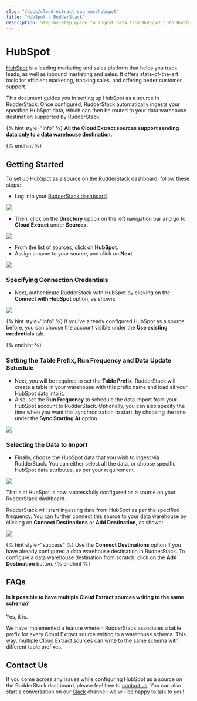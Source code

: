 ```yaml
---
slug: "/docs/cloud-extract-sources/hubspot"
title: "HubSpot - RudderStack"
description: Step-by-step guide to ingest data from HubSpot into RudderStack.
---
```


# HubSpot

[HubSpot](https://www.hubspot.com/) is a leading marketing and sales platform that helps you track leads, as well as inbound marketing and sales. It offers state-of-the-art tools for efficient marketing, tracking sales, and offering better customer support.

This document guides you in setting up HubSpot as a source in RudderStack. Once configured, RudderStack automatically ingests your specified HubSpot data, which can then be routed to your data warehouse destination supported by RudderStack.

{% hint style="info" %}
**All the Cloud Extract sources support sending data only to a data warehouse destination.**

{% endhint %}

## Getting Started

To set up HubSpot as a source on the RudderStack dashboard, follow these steps:

- Log into your [RudderStack dashboard](https://app.rudderlabs.com/signup?type=freetrial).

![](../.gitbook/assets/1%20%2815%29%20%281%29%20%281%29.png)

- Then, click on the **Directory** option on the left navigation bar and go to **Cloud Extract** under **Sources**.

![](../.gitbook/assets/2%20%2818%29.png)

- From the list of sources, click on **HubSpot**.
- Assign a name to your source, and click on **Next**.

![](../.gitbook/assets/3%20%2813%29.png)

### Specifying Connection Credentials

- Next, authenticate RudderStack with HubSpot by clicking on the **Connect with HubSpot** option, as shown:

![](../.gitbook/assets/4%20%2815%29.png)

{% hint style="info" %}
If you've already configured HubSpot as a source before, you can choose the account visible under the **Use existing credentials** tab.

{% endhint %}

### Setting the Table Prefix, Run Frequency and Data Update Schedule

- Next, you will be required to set the **Table Prefix**. RudderStack will create a table in your warehouse with this prefix name and load all your HubSpot data into it.
- Also, set the **Run Frequency** to schedule the data import from your HubSpot account to RudderStack. Optionally, you can also specify the time when you want this synchronization to start, by choosing the time under the **Sync Starting At** option.

![](../.gitbook/assets/5%20%2815%29.png)

### Selecting the Data to Import

- Finally, choose the HubSpot data that you wish to ingest via RudderStack. You can either select all the data, or choose specific HubSpot data attributes, as per your requirement.

![](../.gitbook/assets/6%20%2814%29.png)

That's it! HubSpot is now successfully configured as a source on your RudderStack dashboard.

RudderStack will start ingesting data from HubSpot as per the specified frequency. You can further connect this source to your data warehouse by clicking on **Connect Destinations** or **Add Destination**, as shown:

![](../.gitbook/assets/7%20%289%29.png)

{% hint style="success" %}
Use the **Connect Destinations** option if you have already configured a data
warehouse destination in RudderStack. To configure a data warehouse
destination from scratch, click on the **Add Destination** button.
{% endhint %}

## FAQs

#### Is it possible to have multiple Cloud Extract sources writing to the same schema?

Yes, it is.

We have implemented a feature wherein RudderStack associates a table prefix for every Cloud Extract source writing to a warehouse schema. This way, multiple Cloud Extract sources can write to the same schema with different table prefixes.

## Contact Us

If you come across any issues while configuring HubSpot as a source on the RudderStack dashboard, please feel free to [contact us](mailto:%20docs@rudderstack.com). You can also start a conversation on our [Slack](https://resources.rudderstack.com/join-rudderstack-slack) channel; we will be happy to talk to you!
